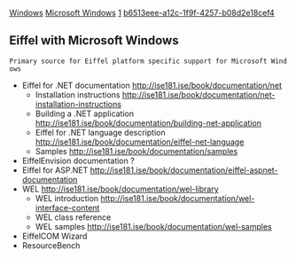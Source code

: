[[Property:title|Windows]]
[[Property:link_title|Microsoft Windows]]
[[Property:weight|1]]
[[Property:uuid|b6513eee-a12c-1f9f-4257-b08d2e18cef4]]
== Eiffel with Microsoft Windows ==

 Primary source for Eiffel platform specific support for Microsoft Windows


* Eiffel for .NET documentation    http://ise181.ise/book/documentation/net
** Installation instructions    http://ise181.ise/book/documentation/net-installation-instructions
** Building a .NET application    http://ise181.ise/book/documentation/building-net-application
** Eiffel for .NET language description    http://ise181.ise/book/documentation/eiffel-net-language
** Samples    http://ise181.ise/book/documentation/samples
* EiffelEnvision documentation    ?
* Eiffel for ASP.NET    http://ise181.ise/book/documentation/eiffel-aspnet-documentation
* WEL    http://ise181.ise/book/documentation/wel-library
** WEL introduction    http://ise181.ise/book/documentation/wel-interface-content
** WEL class reference
** WEL samples    http://ise181.ise/book/documentation/wel-samples
* EiffelCOM Wizard
* ResourceBench


